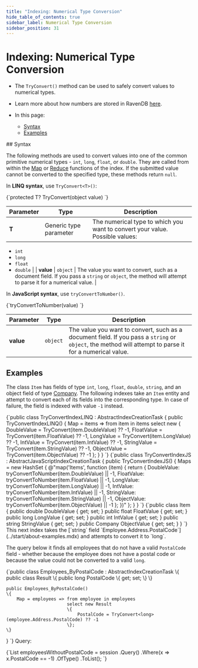 ```yaml
---
title: "Indexing: Numerical Type Conversion"
hide_table_of_contents: true
sidebar_label: Numerical Type Conversion
sidebar_position: 31
---
```





# Indexing: Numerical Type Conversion
<LanguageSwitcher supportedLanguages={supportedLanguages} />
<LanguageContent language="csharp">

<Admonition type="note" title="">

* The `TryConvert()` method can be used to safely convert values to numerical types.  

* Learn more about how numbers are stored in RavenDB [here](../server/kb/numbers-in-ravendb.mdx).  

* In this page:  
  * [Syntax](..\indexes\number-type-conversion.mdx#syntax)  
  * [Examples](..\indexes\number-type-conversion.mdx#examples)  

</Admonition>
## Syntax

The following methods are used to convert values into one of the common primitive numerical 
types - `int`, `long`, `float`, or `double`. They are called from within the 
[Map](../indexes/map-indexes.mdx) or [Reduce](../indexes/map-reduce-indexes.mdx) functions of the 
index. If the submitted value cannot be converted to the specified type, these methods return 
`null`.  

In **LINQ syntax**, use `TryConvert<T>()`:  

<TabItem value="csharp" label="csharp">
<CodeBlock language="csharp">
{`protected T? TryConvert<T>(object value)
`}
</CodeBlock>
</TabItem>

| Parameter | Type | Description |
| - | - | - |
| **T** | Generic type parameter | The numerical type to which you want to convert your value. Possible values:
- `int`
- `long`
- `float`
- `double` |
| **value** | `object` | The value you want to convert, such as a document field. If you pass a `string` or `object`, the method will attempt to parse it for a numerical value. |

In **JavaScript syntax**, use `tryConvertToNumber()`.

<TabItem value="javascript" label="javascript">
<CodeBlock language="javascript">
{`tryConvertToNumber(value)
`}
</CodeBlock>
</TabItem>

| Parameter | Type | Description |
| - | - | - |
| **value** | `object` | The value you want to convert, such as a document field. If you pass a `string` or `object`, the method will attempt to parse it for a numerical value. |



## Examples

The class `Item` has fields of type `int`, `long`, `float`, `double`, `string`, and an object 
field of type [Company](../start/about-examples.mdx). The following indexes take an `Item` 
entity and attempt to convert each of its fields into the corresponding type. In case of 
failure, the field is indexed with value `-1` instead.  

<Tabs groupId='languageSyntax'>
<TabItem value="LINQ" label="LINQ">
<CodeBlock language="csharp">
{`public class TryConvertIndexLINQ : AbstractIndexCreationTask<Item>
{
    public TryConvertIndexLINQ()
    {
        Map = items => from item in items
                       select new
                       {
                           DoubleValue = TryConvert<double>(item.DoubleValue) ?? -1,
                           FloatValue = TryConvert<float>(item.FloatValue) ?? -1,
                           LongValue = TryConvert<long>(item.LongValue) ?? -1,
                           IntValue = TryConvert<int>(item.IntValue) ?? -1,
                           StringValue = TryConvert<double>(item.StringValue) ?? -1,
                           ObjectValue = TryConvert<long>(item.ObjectValue) ?? -1
                       };
    }
}
`}
</CodeBlock>
</TabItem>
<TabItem value="JavaScript" label="JavaScript">
<CodeBlock language="csharp">
{`public class TryConvertIndexJS : AbstractJavaScriptIndexCreationTask
{
    public TryConvertIndexJS()
    {
        Maps = new HashSet<string>
        {
            @"map('Items', function (item) {
                return {
                    DoubleValue: tryConvertToNumber(item.DoubleValue) || -1,
                    FloatValue: tryConvertToNumber(item.FloatValue) || -1,
                    LongValue: tryConvertToNumber(item.LongValue) || -1,
                    IntValue: tryConvertToNumber(item.IntValue) || -1,
                    StringValue: tryConvertToNumber(item.StringValue) || -1,
                    ObjectValue: tryConvertToNumber(item.ObjectValue) || -1
                };
            })"
        };
    }
}
`}
</CodeBlock>
</TabItem>
<TabItem value="Class" label="Class">
<CodeBlock language="csharp">
{`public class Item
{
    public double DoubleValue { get; set; }
    public float FloatValue { get; set; }
    public long LongValue { get; set; }
    public int IntValue { get; set; }
    public string StringValue { get; set; }
    public Company ObjectValue { get; set; }
}
`}
</CodeBlock>
</TabItem>
</Tabs>
This next index takes the [`string` field `Employee.Address.PostalCode`](../start/about-examples.mdx) 
and attempts to convert it to `long`.  

The query below it finds all employees that do not have a valid `PostalCode` field - whether 
because the employee does not have a postal code or because the value could not be converted to 
a valid `long`.  

<TabItem value="tryconvert_postal" label="tryconvert_postal">
<CodeBlock language="csharp">
{`public class Employees_ByPostalCode : AbstractIndexCreationTask<Employee>
\{
    public class Result \{
        public long PostalCode \{ get; set; \}
    \}

    public Employees_ByPostalCode()
    \{
        Map = employees => from employee in employees
                           select new Result
                           \{
                               PostalCode = TryConvert<long>(employee.Address.PostalCode) ?? -1
                           \};
    \}
\}
`}
</CodeBlock>
</TabItem>
Query:  

<TabItem value="query" label="query">
<CodeBlock language="csharp">
{`List<Employee> employeesWithoutPostalCode = session
    .Query<Employees_ByPostalCode.Result, Employees_ByPostalCode>()
    .Where(x => x.PostalCode == -1)
    .OfType<Employee>()
    .ToList();
`}
</CodeBlock>
</TabItem>




</LanguageContent>

<!---
### Client API
- [Conventions: Serialization](../client-api/configuration/serialization)

### Indexes
- [Creating and Deploying Indexes](../indexes/creating-and-deploying)

### Server
- [Knowledge Base: Numbers in RavenDB](../server/kb/numbers-in-ravendb)


-->